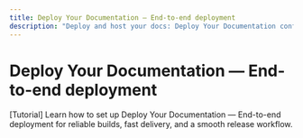 ```yaml
---
title: Deploy Your Documentation — End-to-end deployment
description: "Deploy and host your docs: Deploy Your Documentation configuration and best practices."
---
```


# Deploy Your Documentation — End-to-end deployment

[Tutorial] Learn how to set up Deploy Your Documentation — End-to-end deployment for reliable builds, fast delivery, and a smooth release workflow.
